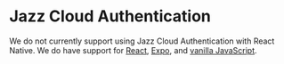 # Jazz Cloud Authentication

We do not currently support using Jazz Cloud Authentication with React Native.
We do have support for [React](/docs/react/authentication/jazz-cloud), [Expo](/docs/react-native-expo/authentication/jazz-cloud), and [vanilla JavaScript](/docs/vanilla/authentication/jazz-cloud).